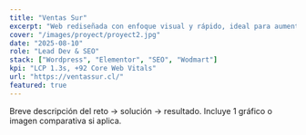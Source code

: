 ```yaml
---
title: "Ventas Sur"
excerpt: "Web rediseñada con enfoque visual y rápido, ideal para aumentar ventas online de joyas con diseño moderno y experiencia de compra optimizada."
cover: "/images/proyect/proyect2.jpg"
date: "2025-08-10"
role: "Lead Dev & SEO"
stack: ["Wordpress", "Elementor", "SEO", "Wodmart"]
kpi: "LCP 1.3s, +92 Core Web Vitals"
url: "https://ventassur.cl/"
featured: true
---
```


Breve descripción del reto → solución → resultado. Incluye 1 gráfico o imagen comparativa si aplica.
